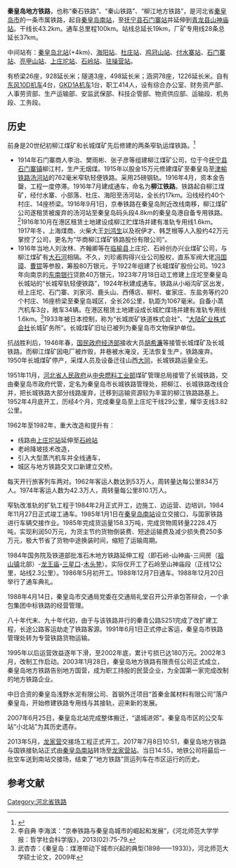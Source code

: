 '''秦皇岛地方铁路'''，也称“秦石铁路”、“秦山铁路”、“柳江地方铁路”，是河北省[[秦皇岛市|秦皇岛市]]的一条市属铁路，起自[[秦皇岛南站|秦皇岛南站]]，至[[抚宁县|抚宁县]][[石门寨站|石门寨站]]并延伸到[[青龙县|青龙县]][[山神庙站|山神庙站]]。干线长43.2km。通车总里程100km。站线总延长19km，厂矿专用线28条总延长37km。

中间站有：[[秦皇岛北站|秦皇岛北站]](+4km)、[[海阳站|海阳站]]、[[杜庄站|杜庄站]]、[[鸡冠山站|鸡冠山站]]、[[付水寨站|付水寨站]]、[[石门寨站|石门寨站]]、[[亮甲山站|亮甲山站]]、[[上庄坨站|上庄坨站]]、[[石岭站|石岭站]]、[[驻操营站|驻操营站]]。

有桥梁26座，928延长米；隧道3座，498延长米；涵洞78座，1226延长米。自有[[东风10D型柴油机车|东风10D机车]]4台，[[GKD1A型柴油机车|GKD1A机车]]1台，职工414人，设有综合办公室、财务资产部、人事劳资部、生产运输部、安监武保部、科技企管部、物资供应部、运输段、机务段、工务段。
==历史==
前身是20世纪初柳江煤矿和长城煤矿先后修建的两条窄轨运煤铁路。<ref>{{Cite web |url=http://hbrb.hebnews.cn/pc/paper/c/201806/14/c74788.html |title=刘剑：“‘小铁路’：穿越百年的诉说”，《河北日报》2018年6月14日第11版。 |accessdate=2020年8月15日 |archive-date=2018年6月16日 |archive-url=https://web.archive.org/web/20180616001913/http://hbrb.hebnews.cn/pc/paper/c/201806/14/c74788.html |dead-url=no }}</ref>
*1914年石门寨商人李治、樊雨彬、张子彦等组建柳江煤矿公司，位于今[[抚宁县|抚宁县]][[石门寨镇|石门寨镇]]柳江村，生产无烟煤。1915年以股金15万元修建煤矿至秦皇岛至[[津榆铁路|津榆铁路]][[汤河站|汤河站]]的762毫米窄轨轻便铁路。采用25磅钢轨。1916年4月，资本金告罄，工程一度停滞。1916年7月建成通车，命名为'''柳江铁路'''。铁路起自柳江煤矿，经付水寨、小部落、杜庄、海阳至汤河站，全长约17km。沿线经约40个村庄、14座桥梁。1916年9月1日，京奉铁路在秦皇岛附近改线南移，柳江煤矿公司遂租赁被废弃的汤河站至秦皇岛码头段4.8km的秦皇岛港自备专用铁路。<ref>李自典 李海滨：“京奉铁路与秦皇岛城市的崛起和发展”，《河北师范大学学报：哲学社会科学版》，2013(02):75-79.</ref>1916年10月在港区租赁土地建设成柳江贮煤场并建有准轨专用线1.6km。1917年冬，上海煤商、火柴大王[[刘鸿生|刘鸿生]]以及祝伊才、韩芝根等人入股约42万元掌控了公司，更名为“华商柳江煤矿铁路股份有限公司”。 
*1916年当地人刘汝林、齐翰卿等在[[临榆县|临榆县]]上庄坨、石岭创办兴业煤矿公司，与柳江煤矿有[[大石河|大石河]]相隔。不久，刘珍甫购得兴业公司股权，直系军阀大佬[[冯国璋|冯国璋]]、[[曹锟|曹锟]]等参股，筹股80万银元，于1922年组建了长城煤矿股份公司。1923年向南京的[[东南银行|东南银行]]贷款40万银元，1923年7月18日动工修建上庄坨至秦皇岛长城站的“长城窄轨轻便铁路”，1924年秋建成通车。铁路从小峪沟矿区出发，经上庄坨、石门寨、刘家河、鹿头山、西傅店、柳村、崔家庄、东盐务等约20个村庄、16座桥梁至秦皇岛城区，全长26公里，轨距为1067毫米。自备小蒸汽机车3台，敞车34辆。在港区租赁土地建设成长城贮煤场并建有准轨专用线1.6km。<ref>武杏杏：《秦皇岛：煤港带动下城市兴起的典型(1898——1933)》，河北师范大学硕士论文，2009年</ref>1933年被日本控制，称为“长城炭矿铁道株式会社”、“[[大陆矿业株式会社|大陆矿业株式会社]]长城矿务所”。长城煤矿旧址已被列为秦皇岛市文物保护单位。 

抗战胜利后，1946年春，[[国民政府|国民政府]][[中华民国经济部|经济部]]接收大员[[胡希濂|胡希濂]]等接管长城煤矿及长城铁路。而柳江煤矿因电厂被炸毁，井巷被水淹没，无法恢复生产，铁路废弃。1950年长城煤矿停产，采煤人员及设备迁往山西[[大同|大同]]，长城铁路运量全无。  

1951年11月，[[河北省人民政府|河北省人民政府]]从[[中央燃料工业部|中央燃料工业部]]煤矿管理总局接管了长城铁路，交由秦皇岛市政府代管，定名为秦皇岛市长城铁路管理处，把柳江、长城铁路改线合并，把长城铁路大部分线路废弃，迁移到运输资源较为丰富的柳江铁路路基上。1952年4月底开工，历经4个月，完成秦皇岛至上庄坨干线29公里，耀华支线3.82公里。

1962年至1982年，重大改造和提升有：
* 线路由[[上庄坨站|上庄坨站]]延伸至[[石岭站|石岭站]] 
* 老岭降坡技术改造，
* 引入大型蒸汽机车并全线通车，
* 城区与地方铁路交叉口新建立交桥。

每天开行旅客列车两对。1962年客运人数达到53万人，周转量达每公里834万人。1974年客运人数为42.3万人，周转量每公里810.1万人。

窄轨改准轨的扩轨工程于1984年2月正式开工，边施工、边运营、边培训，1984年11月27日正式竣工通车。1985年1月1日在[[秦皇岛南站|秦皇岛南站]]设立交接口，与国家铁路进行车辆交接作业。1985年完成货运量158.3万吨，完成货物周转量2228.4万吨，实现利润50万元，为货主节约货物倒装费、短途运输费及减少损失费250多万元，极大节省了货物中途换装时间，缩短了运输周期。

1984年国务院及铁道部批准石木地方铁路延伸工程（即石岭-山神庙-三间房（[[祖山镇|祖山镇]]北部）-[[龙王庙乡|龙王庙]]-[[三星口乡|三星口]]-[[木头凳镇|木头凳]]）。实际仅开工了石岭至山神庙段（正线12公里，站线2.3公里）。1986年5月初开工。1988年12月7日通车。1988年12月20日举行了通车典礼。

1988年4月14日，秦皇岛市交通局党委在交通局礼堂召开公开承包答辩会，一个承包集团中标铁路的经营管理。

八十年代末、九十年代初，由于与该铁路并行的秦青公路S251完成了改扩建工程，长途公路客运劫走了铁路客源。1991年6月1日正式停止客运，秦皇岛市铁路管理处转为专营铁路货物运输。

1995年以后运营效益逐年下滑，至2002年底，累计亏损已达180万元。2002年3月，改制工作启动。2003年1月28日，秦皇岛地方铁路有限责任公司正式成立，秦皇岛地方铁路告别地方国营，成为职工持股的民营企业，为全国第一家完成改制的地方铁路企业。

中日合资的秦皇岛浅野水泥有限公司、首钢外迁项目“首秦金属材料有限公司”落户秦皇岛，开始修建铁路专用线与其接轨，迎来新的发展。

2007年6月25日，秦皇岛北站完成整体搬迁，“退城进郊”。秦皇岛市区的公交车站“小北站”为其历史遗存。

2013年5月，[[龙家营站|龙家营]]交接场工程正式开工。2017年7月8日10:51，秦皇岛地方铁路与国铁接轨站正式由[[秦皇岛南站|秦皇岛南站]]转场至[[龙家营站|龙家营站]]。当日14:55，地铁公司将最后一批空车送到南站交接场，结束了“地方铁路”货运列车在市区运行的历史。
==参考文献==
<references/>
{{中国铁路}}
[[Category:河北省铁路|Category:河北省铁路]]